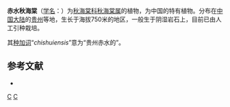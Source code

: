 {{Speciesbox
| taxon = Begonia chishuiensis
| authority = [[T.C.Ku|T.C.Ku]], 1995
}}

'''赤水秋海棠'''（[[学名|学名]]：{{lang|la|''Begonia chishuiensis''}}）为[[秋海棠科|秋海棠科]][[秋海棠属|秋海棠属]]的植物，为中国的特有植物。分布在[[中国大陆|中国大陆]]的[[贵州|贵州]]等地，生长于海拔750米的地区，一般生于阴湿岩石上，目前已由人工引种栽培。

其[[种加词|种加词]]“''chishuiensis''”意为“贵州赤水的”。

== 参考文献 ==
<div class="references-small">
* {{cite web| url =http://www.bioinfo.cn/db05/KmzwSpecies.php?action=view&id=1661| title =赤水秋海棠| work =《中国高等植物数据库全库》| publisher =中国科学院微生物研究所| author =昆明植物研究所| accessdate =2009-02-22| archive-date =2018-06-28| archive-url =https://web.archive.org/web/20180628204035/http://www.bioinfo.cn/db05/KmzwSpecies.php?action=view| dead-url =yes}}
</div>
{{Taxonbar|from=Q15225620}}

[[Category:秋海棠属|C]]
[[Category:1995年描述的植物|C]]


{{植物小作品}}